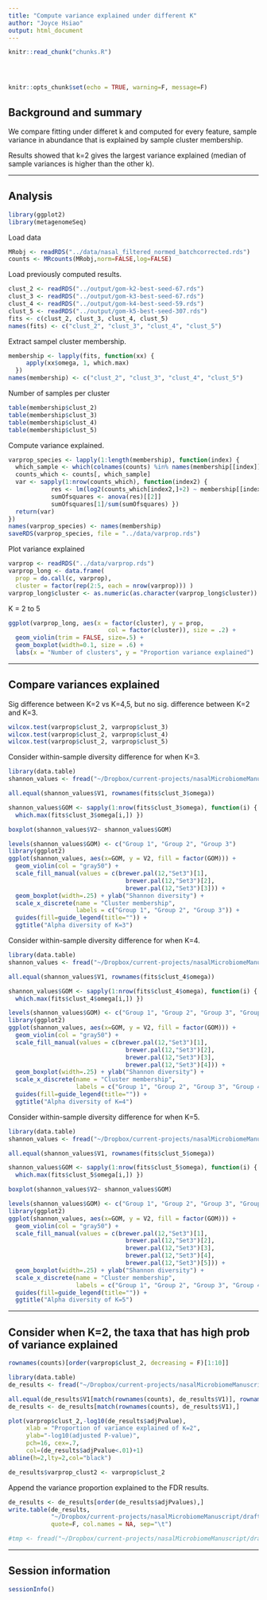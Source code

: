 ```yaml
---
title: "Compute variance explained under different K"
author: "Joyce Hsiao"
output: html_document
---
```


<!-- The file analysis/chunks.R contains chunks that define default settings
shared across the workflowr files. -->
```r
knitr::read_chunk("chunks.R")
```

<!-- Update knitr chunk options -->
```r
```

<!-- Insert the date the file was last updated -->
```r
```

<!-- Insert the code version (Git commit SHA1) if Git repository exists and R
 package git2r is installed -->
```r
```

```r
knitr::opts_chunk$set(echo = TRUE, warning=F, message=F)
```

## Background and summary

We compare fitting under differet k and computed for every feature, sample variance in abundance that is explained by sample cluster membership. 

Results showed that k=2 gives the largest variance explained (median of sample variances is higher than the other k).

---

## Analysis

```r
library(ggplot2)
library(metagenomeSeq)
```

Load data

```r
MRobj <- readRDS("../data/nasal_filtered_normed_batchcorrected.rds")
counts <- MRcounts(MRobj,norm=FALSE,log=FALSE)
```

Load previously computed results.

```r
clust_2 <- readRDS("../output/gom-k2-best-seed-67.rds")
clust_3 <- readRDS("../output/gom-k3-best-seed-67.rds")
clust_4 <- readRDS("../output/gom-k4-best-seed-59.rds")
clust_5 <- readRDS("../output/gom-k5-best-seed-307.rds")
fits <- c(clust_2, clust_3, clust_4, clust_5)
names(fits) <- c("clust_2", "clust_3", "clust_4", "clust_5")
```

Extract sampel cluster membership.

```r
membership <- lapply(fits, function(xx) {
     apply(xx$omega, 1, which.max)
  })
names(membership) <- c("clust_2", "clust_3", "clust_4", "clust_5")
```

Number of samples per cluster

```r
table(membership$clust_2)
table(membership$clust_3)
table(membership$clust_4)
table(membership$clust_5)
```

Compute variance explained.

```r
varprop_species <- lapply(1:length(membership), function(index) {
  which_sample <- which(colnames(counts) %in% names(membership[[index]]))
  counts_which <- counts[, which_sample]
  var <- sapply(1:nrow(counts_which), function(index2) {
            res <- lm(log2(counts_which[index2,]+2) ~ membership[[index]])
            sumOfsquares <- anova(res)[[2]]
            sumOfsquares[1]/sum(sumOfsquares) })
  return(var)
})
names(varprop_species) <- names(membership)
saveRDS(varprop_species, file = "../data/varprop.rds")
```

Plot variance explained

```r
varprop <- readRDS("../data/varprop.rds")
varprop_long <- data.frame(
  prop = do.call(c, varprop),
  cluster = factor(rep(2:5, each = nrow(varprop))) )
varprop_long$cluster <- as.numeric(as.character(varprop_long$cluster))
```

K = 2 to 5

```r
ggplot(varprop_long, aes(x = factor(cluster), y = prop,
                            col = factor(cluster)), size = .2) +
  geom_violin(trim = FALSE, size=.5) +
  geom_boxplot(width=0.1, size = .6) +
  labs(x = "Number of clusters", y = "Proportion variance explained")
```

---

## Compare variances explained

Sig difference between K=2 vs K=4,5, but no sig. difference between K=2 and K=3.

```r
wilcox.test(varprop$clust_2, varprop$clust_3)
wilcox.test(varprop$clust_2, varprop$clust_4)
wilcox.test(varprop$clust_2, varprop$clust_5)
```

Consider within-sample diversity difference for when K=3.

```r
library(data.table)
shannon_values <- fread("~/Dropbox/current-projects/nasalMicrobiomeManuscript/draft-results/shannon_values.tsv")

all.equal(shannon_values$V1, rownames(fits$clust_3$omega))

shannon_values$GOM <- sapply(1:nrow(fits$clust_3$omega), function(i) {
  which.max(fits$clust_3$omega[i,]) })

boxplot(shannon_values$V2~ shannon_values$GOM)

levels(shannon_values$GOM) <- c("Group 1", "Group 2", "Group 3")
library(ggplot2)
ggplot(shannon_values, aes(x=GOM, y = V2, fill = factor(GOM))) +
  geom_violin(col = "gray50") +
  scale_fill_manual(values = c(brewer.pal(12,"Set3")[1],
                                 brewer.pal(12,"Set3")[2],
                                 brewer.pal(12,"Set3")[3])) +
  geom_boxplot(width=.25) + ylab("Shannon diversity") +
  scale_x_discrete(name = "Cluster membership",
                   labels = c("Group 1", "Group 2", "Group 3")) +
  guides(fill=guide_legend(title="")) +
  ggtitle("Alpha diversity of K=3")
```


Consider within-sample diversity difference for when K=4.

```r
library(data.table)
shannon_values <- fread("~/Dropbox/current-projects/nasalMicrobiomeManuscript/draft-results/shannon_values.tsv")

all.equal(shannon_values$V1, rownames(fits$clust_4$omega))

shannon_values$GOM <- sapply(1:nrow(fits$clust_4$omega), function(i) {
  which.max(fits$clust_4$omega[i,]) })

levels(shannon_values$GOM) <- c("Group 1", "Group 2", "Group 3", "Group 4")
library(ggplot2)
ggplot(shannon_values, aes(x=GOM, y = V2, fill = factor(GOM))) +
  geom_violin(col = "gray50") +
  scale_fill_manual(values = c(brewer.pal(12,"Set3")[1],
                                 brewer.pal(12,"Set3")[2],
                                 brewer.pal(12,"Set3")[3],
                                 brewer.pal(12,"Set3")[4])) +
  geom_boxplot(width=.25) + ylab("Shannon diversity") +
  scale_x_discrete(name = "Cluster membership",
                   labels = c("Group 1", "Group 2", "Group 3", "Group 4")) +
  guides(fill=guide_legend(title="")) +
  ggtitle("Alpha diversity of K=4")
```


Consider within-sample diversity difference for when K=5.

```r
library(data.table)
shannon_values <- fread("~/Dropbox/current-projects/nasalMicrobiomeManuscript/draft-results/shannon_values.tsv")

all.equal(shannon_values$V1, rownames(fits$clust_5$omega))

shannon_values$GOM <- sapply(1:nrow(fits$clust_5$omega), function(i) {
  which.max(fits$clust_5$omega[i,]) })

boxplot(shannon_values$V2~ shannon_values$GOM)

levels(shannon_values$GOM) <- c("Group 1", "Group 2", "Group 3", "Group 4", "Group 5")
library(ggplot2)
ggplot(shannon_values, aes(x=GOM, y = V2, fill = factor(GOM))) +
  geom_violin(col = "gray50") +
  scale_fill_manual(values = c(brewer.pal(12,"Set3")[1],
                                 brewer.pal(12,"Set3")[2],
                                 brewer.pal(12,"Set3")[3],
                                 brewer.pal(12,"Set3")[4],
                                 brewer.pal(12,"Set3")[5])) +
  geom_boxplot(width=.25) + ylab("Shannon diversity") +
  scale_x_discrete(name = "Cluster membership",
                   labels = c("Group 1", "Group 2", "Group 3", "Group 4", "Group 5")) +
  guides(fill=guide_legend(title="")) +
  ggtitle("Alpha diversity of K=5")
```

---

## Consider when K=2, the taxa that has high prob of variance explained

```r
rownames(counts)[order(varprop$clust_2, decreasing = F)[1:10]]

library(data.table)
de_results <- fread("~/Dropbox/current-projects/nasalMicrobiomeManuscript/draft-results/tbl.tsv")

all.equal(de_results$V1[match(rownames(counts), de_results$V1)], rownames(counts))
de_results <- de_results[match(rownames(counts), de_results$V1),]

plot(varprop$clust_2,-log10(de_results$adjPvalue),
     xlab = "Proportion of variance explained of K=2",
     ylab="-log10(adjusted P-value)",
     pch=16, cex=.7,
     col=(de_results$adjPvalue<.01)+1)
abline(h=2,lty=2,col="black")

de_results$varprop_clust2 <- varprop$clust_2
```

Append the variance proportion explained to the FDR results.

```r
de_results <- de_results[order(de_results$adjPvalues),]
write.table(de_results,
            "~/Dropbox/current-projects/nasalMicrobiomeManuscript/draft-results/tbl_updated.tsv",
            quote=F, col.names = NA, sep="\t")

#tmp <- fread("~/Dropbox/current-projects/nasalMicrobiomeManuscript/draft-results/tbl_updated.tsv")
```


---

## Session information

```r
sessionInfo()
```


